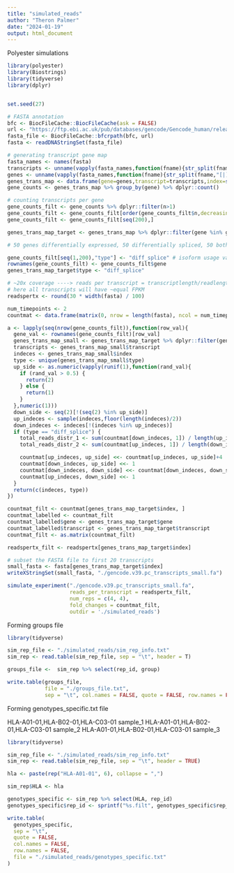 ```yaml
---
title: "simulated_reads"
author: "Theron Palmer"
date: "2024-01-19"
output: html_document
---
```


Polyester simulations

```r

library(polyester)
library(Biostrings)
library(tidyverse)
library(dplyr)


set.seed(27)

# FASTA annotation
bfc <- BiocFileCache::BiocFileCache(ask = FALSE)
url <- "https://ftp.ebi.ac.uk/pub/databases/gencode/Gencode_human/release_39/gencode.v39.pc_transcripts.fa.gz"
fasta_file <- BiocFileCache::bfcrpath(bfc, url)
fasta <- readDNAStringSet(fasta_file)

# generating transcript gene map
fasta_names <- names(fasta)
transcripts <- unname(vapply(fasta_names,function(fname){str_split(fname,"[|]")[[1]][1]},character(1)))
genes <- unname(vapply(fasta_names,function(fname){str_split(fname,"[|]")[[1]][2]},character(1)))
genes_trans_map <- data.frame(gene=genes,transcript=transcripts,index=seq(length(transcripts)))
gene_counts <- genes_trans_map %>% group_by(gene) %>% dplyr::count()

# counting transcripts per gene
gene_counts_filt <- gene_counts %>% dplyr::filter(n>1) 
gene_counts_filt <- gene_counts_filt[order(gene_counts_filt$n,decreasing=F),] 
gene_counts_filt <- gene_counts_filt[seq(200),]

genes_trans_map_target <- genes_trans_map %>% dplyr::filter(gene %in% gene_counts_filt$gene)

# 50 genes differentially expressed, 50 differentially spliced, 50 both, the rest neither

gene_counts_filt[seq(1,200),"type"] <- "diff_splice" # isoform usage varies across groups
rownames(gene_counts_filt) <- gene_counts_filt$gene
genes_trans_map_target$type <- "diff_splice"

# ~20x coverage ----> reads per transcript = transcriptlength/readlength * 20
# here all transcripts will have ~equal FPKM
readspertx <- round(30 * width(fasta) / 100)

num_timepoints <- 2
countmat <- data.frame(matrix(0, nrow = length(fasta), ncol = num_timepoints))

a <- lapply(seq(nrow(gene_counts_filt)),function(row_val){
  gene_val <- rownames(gene_counts_filt)[row_val]
  genes_trans_map_small <- genes_trans_map_target %>% dplyr::filter(gene==gene_val)
  transcripts <- genes_trans_map_small$transcript
  indeces <- genes_trans_map_small$index
  type <- unique(genes_trans_map_small$type)
  up_side <- as.numeric(vapply(runif(1),function(rand_val){
    if (rand_val > 0.5) {
      return(2)
    } else {
      return(1)
    }
  },numeric(1)))
  down_side <- seq(2)[!(seq(2) %in% up_side)]
  up_indeces <- sample(indeces,floor(length(indeces)/2))
  down_indeces <- indeces[!(indeces %in% up_indeces)]
  if (type == "diff_splice") {
    total_reads_distr_1 <- sum(countmat[down_indeces, 1]) / length(up_indeces)
    total_reads_distr_2 <- sum(countmat[up_indeces, 1]) / length(down_indeces)

    countmat[up_indeces, up_side] <<- countmat[up_indeces, up_side]+4
    countmat[down_indeces, up_side] <<- 1
    countmat[down_indeces, down_side] <<- countmat[down_indeces, down_side] + 4
    countmat[up_indeces, down_side] <<- 1
  }
  return(c(indeces, type))
})

countmat_filt <- countmat[genes_trans_map_target$index, ]
countmat_labelled <- countmat_filt
countmat_labelled$gene <- genes_trans_map_target$gene
countmat_labelled$transcript <- genes_trans_map_target$transcript
countmat_filt <- as.matrix(countmat_filt)

readspertx_filt <- readspertx[genes_trans_map_target$index]

# subset the FASTA file to first 20 transcripts
small_fasta <- fasta[genes_trans_map_target$index]
writeXStringSet(small_fasta, "./gencode.v39.pc_transcripts_small.fa")

simulate_experiment("./gencode.v39.pc_transcripts_small.fa",
                    reads_per_transcript = readspertx_filt,
                    num_reps = c(4, 4),
                    fold_changes = countmat_filt,
                    outdir = './simulated_reads')
```


Forming groups file

```r

library(tidyverse)

sim_rep_file <- "./simulated_reads/sim_rep_info.txt"
sim_rep <- read.table(sim_rep_file, sep = "\t", header = T)

groups_file <-  sim_rep %>% select(rep_id, group)

write.table(groups_file,
            file = "./groups_file.txt",
            sep = "\t", col.names = FALSE, quote = FALSE, row.names = FALSE)

```

Forming genotypes_specific.txt file


HLA-A01-01,HLA-B02-01,HLA-C03-01  sample_1
HLA-A01-01,HLA-B02-01,HLA-C03-01  sample_2
HLA-A01-01,HLA-B02-01,HLA-C03-01  sample_3

```r
library(tidyverse)

sim_rep_file <- "./simulated_reads/sim_rep_info.txt"
sim_rep <- read.table(sim_rep_file, sep = "\t", header = TRUE)

hla <- paste(rep("HLA-A01-01", 6), collapse = ",")

sim_rep$HLA <- hla

genotypes_specific <- sim_rep %>% select(HLA, rep_id)
genotypes_specific$rep_id <- sprintf("%s.filt", genotypes_specific$rep_id)

write.table(
  genotypes_specific,
  sep = "\t",
  quote = FALSE,
  col.names = FALSE,
  row.names = FALSE,
  file = "./simulated_reads/genotypes_specific.txt"
)
```